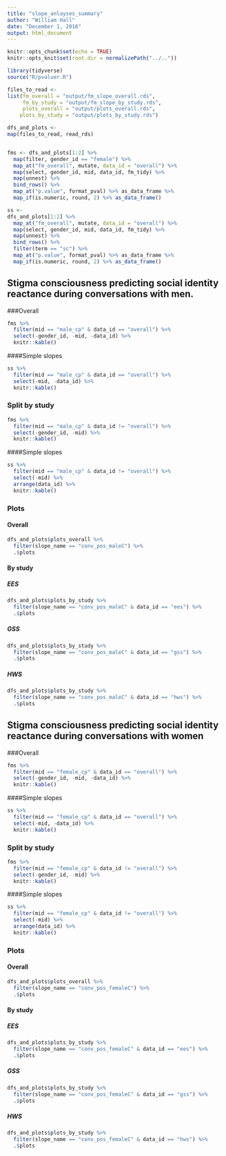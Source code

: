 ```yaml
---
title: "slope_anlayses_summary"
author: "William Hall"
date: "December 1, 2016"
output: html_document
---
```


```r
knitr::opts_chunk$set(echo = TRUE)
knitr::opts_knit$set(root.dir = normalizePath("../.."))
```

```r
library(tidyverse)
source("R/pvaluer.R")

files_to_read <- 
list(fm_overall = "output/fm_slope_overall.rds",
     fm_by_study = "output/fm_slope_by_study.rds",
     plots_overall = "output/plots_overall.rds",
    plots_by_study = "output/plots_by_study.rds")

dfs_and_plots <- 
map(files_to_read, read_rds)


fms <- dfs_and_plots[1:2] %>% 
  map(filter, gender_id == "female") %>% 
  map_at("fm_overall", mutate, data_id = "overall") %>% 
  map(select, gender_id, mid, data_id, fm_tidy) %>% 
  map(unnest) %>% 
  bind_rows() %>% 
  map_at("p.value", format_pval) %>% as_data_frame %>% 
  map_if(is.numeric, round, 2) %>% as_data_frame()

ss <- 
dfs_and_plots[1:2] %>%  
  map_at("fm_overall", mutate, data_id = "overall") %>% 
  map(select, gender_id, mid, data_id, fm_tidy) %>% 
  map(unnest) %>% 
  bind_rows() %>% 
  filter(term == "sc") %>% 
  map_at("p.value", format_pval) %>% as_data_frame %>% 
  map_if(is.numeric, round, 2) %>% as_data_frame()


```


## Stigma consciousness predicting social identity reactance during conversations with men.

###Overall

```r
fms %>% 
  filter(mid == "male_cp" & data_id == "overall") %>% 
  select(-gender_id, -mid, -data_id) %>% 
  knitr::kable()
```

####Simple slopes


```r
ss %>% 
  filter(mid == "male_cp" & data_id == "overall") %>% 
  select(-mid, -data_id) %>% 
  knitr::kable()
```

### Split by study

```r
fms %>% 
  filter(mid == "male_cp" & data_id != "overall") %>% 
  select(-gender_id, -mid) %>% 
  knitr::kable()

```


####Simple slopes


```r
ss %>% 
  filter(mid == "male_cp" & data_id != "overall") %>% 
  select(-mid) %>% 
  arrange(data_id) %>% 
  knitr::kable()
```

### Plots 

#### Overall

```r
dfs_and_plots$plots_overall %>% 
  filter(slope_name == "conv_pos_maleC") %>% 
  .$plots
```


#### By study

##### EES

```r
dfs_and_plots$plots_by_study %>% 
  filter(slope_name == "conv_pos_maleC" & data_id == "ees") %>% 
  .$plots
```

##### GSS

```r
dfs_and_plots$plots_by_study %>% 
  filter(slope_name == "conv_pos_maleC" & data_id == "gss") %>% 
  .$plots
```

##### HWS

```r
dfs_and_plots$plots_by_study %>% 
  filter(slope_name == "conv_pos_maleC" & data_id == "hws") %>% 
  .$plots
```


## Stigma consciousness predicting social identity reactance during conversations with women

###Overall

```r
fms %>% 
  filter(mid == "female_cp" & data_id == "overall") %>% 
  select(-gender_id, -mid, -data_id) %>% 
  knitr::kable()
```

####Simple slopes


```r
ss %>% 
  filter(mid == "female_cp" & data_id == "overall") %>% 
  select(-mid, -data_id) %>% 
  knitr::kable()
```

### Split by study

```r
fms %>% 
  filter(mid == "female_cp" & data_id != "overall") %>% 
  select(-gender_id, -mid) %>% 
  knitr::kable()

```


####Simple slopes


```r
ss %>% 
  filter(mid == "female_cp" & data_id != "overall") %>% 
  select(-mid) %>% 
  arrange(data_id) %>% 
  knitr::kable()
```

### Plots 

#### Overall

```r
dfs_and_plots$plots_overall %>% 
  filter(slope_name == "conv_pos_femaleC") %>% 
  .$plots
```


#### By study

##### EES

```r
dfs_and_plots$plots_by_study %>% 
  filter(slope_name == "conv_pos_femaleC" & data_id == "ees") %>% 
  .$plots
```

##### GSS

```r
dfs_and_plots$plots_by_study %>% 
  filter(slope_name == "conv_pos_femaleC" & data_id == "gss") %>% 
  .$plots
```

##### HWS

```r
dfs_and_plots$plots_by_study %>% 
  filter(slope_name == "conv_pos_femaleC" & data_id == "hws") %>% 
  .$plots
```

